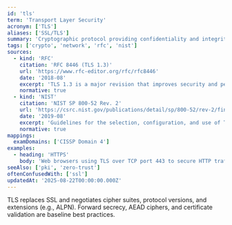 ```yaml
---
id: 'tls'
term: 'Transport Layer Security'
acronym: ['TLS']
aliases: ['SSL/TLS']
summary: 'Cryptographic protocol providing confidentiality and integrity for application‑layer traffic; modern deployments use TLS 1.2+ with strong cipher suites.'
tags: ['crypto', 'network', 'rfc', 'nist']
sources:
  - kind: 'RFC'
    citation: 'RFC 8446 (TLS 1.3)'
    url: 'https://www.rfc-editor.org/rfc/rfc8446'
    date: '2018-08'
    excerpt: 'TLS 1.3 is a major revision that improves security and performance over earlier versions.'
    normative: true
  - kind: 'NIST'
    citation: 'NIST SP 800-52 Rev. 2'
    url: 'https://csrc.nist.gov/publications/detail/sp/800-52/rev-2/final'
    date: '2019-08'
    excerpt: 'Guidelines for the selection, configuration, and use of TLS implementations.'
    normative: true
mappings:
  examDomains: ['CISSP Domain 4']
examples:
  - heading: 'HTTPS'
    body: 'Web browsers using TLS over TCP port 443 to secure HTTP traffic.'
seeAlso: ['pki', 'zero-trust']
oftenConfusedWith: ['ssl']
updatedAt: '2025-08-22T00:00:00.000Z'
---
```


TLS replaces SSL and negotiates cipher suites, protocol versions, and extensions (e.g., ALPN). Forward secrecy, AEAD ciphers, and certificate validation are baseline best practices.
